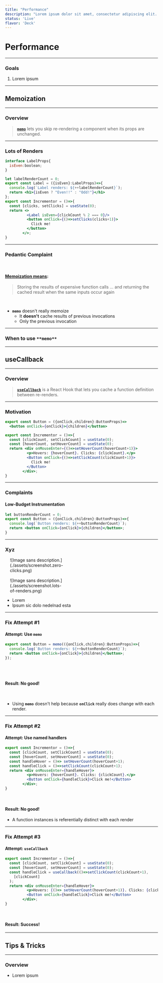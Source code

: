 ```yaml
---
title: "Performance"
description: "Lorem ipsum dolor sit amet, consectetur adipiscing elit. Nulla dapibus consectetur nisl, non ultrices metus pulvinar ut. Nullam hendrerit, magna et congue ullamcorper, mauris risus pulvinar ante, quis consequat mi sapien porttitor massa."
status: 'Live'
flavor: 'Deck'
---
```


# Performance

---

### Goals

1. Lorem ipsum

---

## Memoization

---

### Overview

> [**`memo`**](https://react.dev/reference/react/memo) lets you skip re-rendering a component when its props are unchanged.

---

### Lots of Renders

```jsx
interface LabelProps{
  isEven:boolean;
}

let labelRenderCount = 0;
export const Label = ({isEven}:LabelProps)=>{
  console.log(`Label renders: ${++labelRenderCount}`);
  return <h1>{isEven ? "Even!!" : "Odd!"}</h1>
};
export const Incrementor = ()=>{
  const [clicks, setClicks] = useState(0);
  return <>
          <Label isEven={clickCount % 2 === 0}/>
          <button onClick={()=>setClicks(clicks+1)}>
            Click me!
          </button>
        </>;
}

```

---

### Pedantic Complaint

<br/>

#### [Memoization means](https://en.wikipedia.org/wiki/Memoization):

> Storing the results of expensive function calls ... and returning the cached result when the same inputs occur again

<br/>

- **`memo`** doesn't really memoize
  - It **doesn't** cache results of previous invocations
  - Only the previous invocation

---

### When to use `**memo**`

---

## useCallback

---

### Overview

> [**`useCallback`**](https://react.dev/reference/react/useCallback) is a React Hook that lets you cache a function definition between re-renders.

---

### Motivation

```jsx
export const Button = ({onClick,children}:ButtonProps)=>
  <button onClick={onClick}>{children}</button>

export const Incrementor = ()=>{
  const [clickCount, setClickCount] = useState(0);
  const [hoverCount, setHoverCount] = useState(0);
  return <div onMouseEnter={()=>setHoverCount(hoverCount+1)}>
          <p>Hovers: {hoverCount}. Clicks: {clickCount}.</p>
          <Button onClick={()=>setClickCount(clickCount+1)}>
            Click me!
          </Button>
        </div>;
}

```

---

### Complaints

#### Low-Budget Instrumentation

```jsx
let buttonRenderCount = 0;
export const Button = ({onClick,children}:ButtonProps)=>{
  console.log(`Button renders: ${++buttonRenderCount}`);
  return <button onClick={onClick}>{children}</button>;
}

```

---

### Xyz

<figure  style='width:35%;height:auto;margin-left:1rem;margin-bottom:1rem;'>
![Image sans description.](./assets/screenshot.zero-clicks.png)
</figure>

<figure  style='width:35%;height:auto;margin-left:1rem;clear:both;'>
![Image sans description.](./assets/screenshot.lots-of-renders.png)
</figure>

- Lorem
- Ipsum sic dolo nedelnad esta

---

### Fix Attempt #1

#### Attempt: Use **`memo`**

```jsx
export const Button = memo(({onClick,children}:ButtonProps)=>{
  console.log(`Button renders: ${++buttonRenderCount}`);
  return <button onClick={onClick}>{children}</button>;
});
```

<br/>
<br/>

#### Result: No good!

<br/>

- Using **`memo`** doesn't help because **`onClick`** really does change with each render.

---

### Fix Attempt #2

#### Attempt: Use named handlers

```jsx
export const Incrementor = ()=>{
  const [clickCount, setClickCount] = useState(0);
  const [hoverCount, setHoverCount] = useState(0);
  const handleHover = ()=> setHoverCount(hoverCount+1);
  const handleClick = ()=>setClickCount(clickCount+1);
  return <div onMouseEnter={handleHover}>
          <p>Hovers: {hoverCount}. Clicks: {clickCount}.</p>
          <Button onClick={handleClick}>Click me!</Button>
        </div>;
}

```

<br/>

#### Result: No good!

- A function instances is referentially distinct with each render

---

### Fix Attempt #3

#### Attempt: **`useCallback`**

```jsx
export const Incrementor = ()=>{
  const [clickCount, setClickCount] = useState(0);
  const [hoverCount, setHoverCount] = useState(0);
  const handleClick = useCallback(()=>setClickCount(clickCount+1),
    [clickCount]
  );
  return <div onMouseEnter={handleHover}>
          <p>Hovers: {()=> setHoverCount(hoverCount+1)}. Clicks: {clickCount}.</p>
          <Button onClick={handleClick}>Click me!</Button>
        </div>;
}
```

<br/>

#### Result: Success!

---

## Tips & Tricks

---

### Overview

- Lorem ipsum

